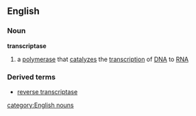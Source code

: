 ==English==
===Noun===
'''transcriptase'''
# a [[polymerase]] that [[catalyzes]] the [[transcription]] of [[DNA]] to [[RNA]]
===Derived terms===
*[[reverse transcriptase]]
[[category:English nouns]]